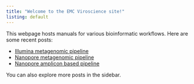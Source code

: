 ```yaml
---
title: "Welcome to the EMC Viroscience site!"
listing: default
---
```


This webpage hosts manuals for various bioinformatic workflows. Here are some recent posts:

-   [Illumina metagenomic pipeline](posts/my-first-post.html)
-   [Nanopore metagenomic pipeline](posts/my-second-post.html)
-   [Nanopore amplicon based pipeline](posts/fake-link.html)

You can also explore more posts in the sidebar.
